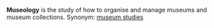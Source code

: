 '''Museology''' is the study of how to organise and manage museums and museum collections. Synonym: [[museum studies]]